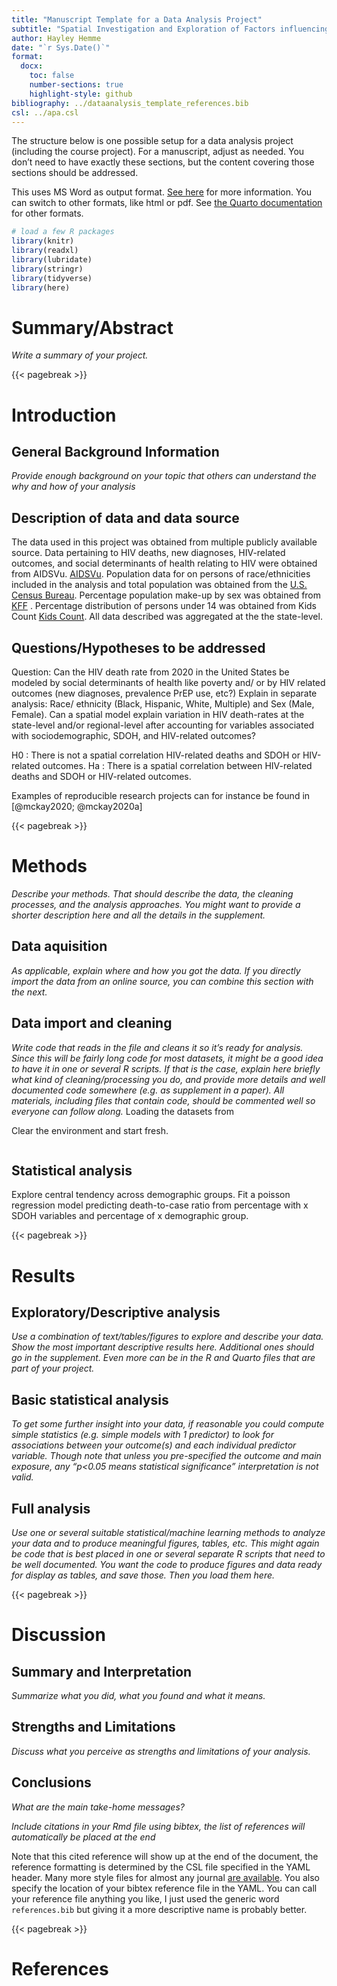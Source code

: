 ```yaml
---
title: "Manuscript Template for a Data Analysis Project"
subtitle: "Spatial Investigation and Exploration of Factors influencing HIV-related Mortality Rates in the United States"
author: Hayley Hemme
date: "`r Sys.Date()`"
format:
  docx:
    toc: false
    number-sections: true
    highlight-style: github
bibliography: ../dataanalysis_template_references.bib
csl: ../apa.csl
---
```


The structure below is one possible setup for a data analysis project (including the course project). For a manuscript, adjust as needed. You don't need to have exactly these sections, but the content covering those sections should be addressed.

This uses MS Word as output format. [See here](https://quarto.org/docs/output-formats/ms-word.html) for more information. You can switch to other formats, like html or pdf. See [the Quarto documentation](https://quarto.org/) for other formats.

```r
# load a few R packages
library(knitr)
library(readxl)
library(lubridate)
library(stringr)
library(tidyverse)
library(here)
```

# Summary/Abstract

*Write a summary of your project.*

{{< pagebreak >}}

# Introduction

## General Background Information

*Provide enough background on your topic that others can understand the why and how of your analysis*

## Description of data and data source

The data used in this project was obtained from multiple publicly available source. Data pertaining to HIV deaths, new diagnoses, HIV-related outcomes, and social determinants of health relating to HIV were obtained from AIDSVu. [AIDSVu](https://aidsvu.org/resources/#/datasets). Population data for on persons of race/ethnicities included in the analysis and total population was obtained from the [U.S. Census Bureau](https://data.census.gov/). Percentage population make-up by sex was obtained from [KFF](https://www.kff.org/other/state-indicator/) . Percentage distribution of persons under 14 was obtained from Kids Count [Kids Count](https://datacenter.kidscount.org/). 
All data described was aggregated at the the state-level.

## Questions/Hypotheses to be addressed

Question: Can the HIV death rate from 2020 in the United States be modeled by social determinants of health like poverty and/ or by HIV related outcomes (new diagnoses, prevalence PrEP use, etc?) Explain in separate analysis: Race/ ethnicity (Black, Hispanic, White, Multiple) and Sex (Male, Female). Can a spatial model explain variation in HIV death-rates at the state-level and/or regional-level after accounting for variables associated with sociodemographic, SDOH, and HIV-related outcomes?

H0 : There is not a spatial correlation HIV-related deaths and SDOH or HIV-related outcomes.
Ha : There is a spatial correlation between HIV-related deaths and SDOH or HIV-related outcomes.


Examples of reproducible research projects can for instance be found in [@mckay2020; @mckay2020a]

{{< pagebreak >}}

# Methods

*Describe your methods. That should describe the data, the cleaning processes, and the analysis approaches. You might want to provide a shorter description here and all the details in the supplement.*

## Data aquisition

*As applicable, explain where and how you got the data. If you directly import the data from an online source, you can combine this section with the next.*

## Data import and cleaning

*Write code that reads in the file and cleans it so it's ready for analysis. Since this will be fairly long code for most datasets, it might be a good idea to have it in one or several R scripts. If that is the case, explain here briefly what kind of cleaning/processing you do, and provide more details and well documented code somewhere (e.g. as supplement in a paper). All materials, including files that contain code, should be commented well so everyone can follow along.* Loading the datasets from 

Clear the environment and start fresh.

```r

```

## Statistical analysis

Explore central tendency across demographic groups. Fit a poisson regression model predicting death-to-case ratio from percentage with x SDOH variables and percentage of x demographic group.

{{< pagebreak >}}

# Results

## Exploratory/Descriptive analysis

*Use a combination of text/tables/figures to explore and describe your data. Show the most important descriptive results here. Additional ones should go in the supplement. Even more can be in the R and Quarto files that are part of your project.*

## Basic statistical analysis

*To get some further insight into your data, if reasonable you could compute simple statistics (e.g. simple models with 1 predictor) to look for associations between your outcome(s) and each individual predictor variable. Though note that unless you pre-specified the outcome and main exposure, any "p\<0.05 means statistical significance" interpretation is not valid.*


## Full analysis

*Use one or several suitable statistical/machine learning methods to analyze your data and to produce meaningful figures, tables, etc. This might again be code that is best placed in one or several separate R scripts that need to be well documented. You want the code to produce figures and data ready for display as tables, and save those. Then you load them here.*



{{< pagebreak >}}

# Discussion

## Summary and Interpretation

*Summarize what you did, what you found and what it means.*

## Strengths and Limitations

*Discuss what you perceive as strengths and limitations of your analysis.*

## Conclusions

*What are the main take-home messages?*

*Include citations in your Rmd file using bibtex, the list of references will automatically be placed at the end*

Note that this cited reference will show up at the end of the document, the reference formatting is determined by the CSL file specified in the YAML header. Many more style files for almost any journal [are available](https://www.zotero.org/styles). You also specify the location of your bibtex reference file in the YAML. You can call your reference file anything you like, I just used the generic word `references.bib` but giving it a more descriptive name is probably better.

{{< pagebreak >}}

# References
